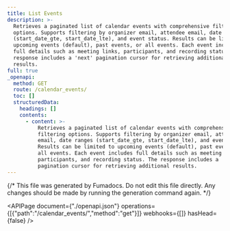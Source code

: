 ```yaml
---
title: List Events
description: >-
  Retrieves a paginated list of calendar events with comprehensive filtering
  options. Supports filtering by organizer email, attendee email, date ranges
  (start_date_gte, start_date_lte), and event status. Results can be limited to
  upcoming events (default), past events, or all events. Each event includes
  full details such as meeting links, participants, and recording status. The
  response includes a 'next' pagination cursor for retrieving additional
  results.
full: true
_openapi:
  method: GET
  route: /calendar_events/
  toc: []
  structuredData:
    headings: []
    contents:
      - content: >-
          Retrieves a paginated list of calendar events with comprehensive
          filtering options. Supports filtering by organizer email, attendee
          email, date ranges (start_date_gte, start_date_lte), and event status.
          Results can be limited to upcoming events (default), past events, or
          all events. Each event includes full details such as meeting links,
          participants, and recording status. The response includes a 'next'
          pagination cursor for retrieving additional results.
---
```


{/* This file was generated by Fumadocs.
Do not edit this file directly. Any changes should be made by running the generation command again. */}

<APIPage document={"./openapi.json"} operations={[{"path":"/calendar_events/","method":"get"}]} webhooks={[]} hasHead={false} />